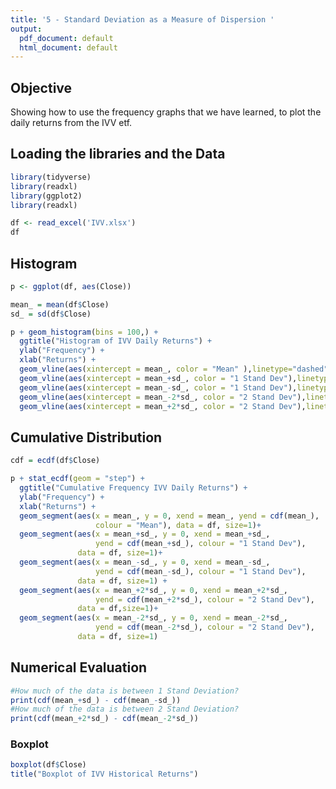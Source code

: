 ---
title: '5 - Standard Deviation as a Measure of Dispersion '
output:
  pdf_document: default
  html_document: default
---

## Objective

Showing how to use the frequency graphs that we have learned, to plot the daily returns from the IVV etf.


## Loading the libraries and the Data

```{r message=FALSE, warning=FALSE}
library(tidyverse)
library(readxl)
library(ggplot2)
library(readxl)

df <- read_excel('IVV.xlsx')
df
```

## Histogram

```{r}
p <- ggplot(df, aes(Close))

mean_ = mean(df$Close)
sd_ = sd(df$Close)

p + geom_histogram(bins = 100,) +
  ggtitle("Histogram of IVV Daily Returns") +
  ylab("Frequency") +
  xlab("Returns") + 
  geom_vline(aes(xintercept = mean_, color = "Mean" ),linetype="dashed", size=1) +
  geom_vline(aes(xintercept = mean_+sd_, color = "1 Stand Dev"),linetype="dashed",  size=1) +
  geom_vline(aes(xintercept = mean_-sd_, color = "1 Stand Dev"),linetype="dashed",  size=1) +
  geom_vline(aes(xintercept = mean_-2*sd_, color = "2 Stand Dev"),linetype="dashed",  size=1) +
  geom_vline(aes(xintercept = mean_+2*sd_, color = "2 Stand Dev"),linetype="dashed",  size=1) 


```

## Cumulative Distribution

```{r}
cdf = ecdf(df$Close)

p + stat_ecdf(geom = "step") +
  ggtitle("Cumulative Frequency IVV Daily Returns") +
  ylab("Frequency") +
  xlab("Returns") +
  geom_segment(aes(x = mean_, y = 0, xend = mean_, yend = cdf(mean_), 
                   colour = "Mean"), data = df, size=1)+
  geom_segment(aes(x = mean_+sd_, y = 0, xend = mean_+sd_, 
                   yend = cdf(mean_+sd_), colour = "1 Stand Dev"), 
               data = df, size=1)+
  geom_segment(aes(x = mean_-sd_, y = 0, xend = mean_-sd_, 
                   yend = cdf(mean_-sd_), colour = "1 Stand Dev"), 
               data = df, size=1) +
  geom_segment(aes(x = mean_+2*sd_, y = 0, xend = mean_+2*sd_, 
                   yend = cdf(mean_+2*sd_), colour = "2 Stand Dev"), 
               data = df,size=1)+
  geom_segment(aes(x = mean_-2*sd_, y = 0, xend = mean_-2*sd_, 
                   yend = cdf(mean_-2*sd_), colour = "2 Stand Dev"), 
               data = df, size=1)

```

## Numerical Evaluation


```{r}

#How much of the data is between 1 Stand Deviation?
print(cdf(mean_+sd_) - cdf(mean_-sd_))
#How much of the data is between 2 Stand Deviation?
print(cdf(mean_+2*sd_) - cdf(mean_-2*sd_))

```

### Boxplot

```{r}

boxplot(df$Close)
title("Boxplot of IVV Historical Returns")

```
